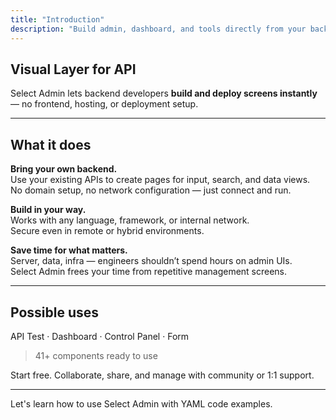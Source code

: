 ```yaml
---
title: "Introduction"
description: "Build admin, dashboard, and tools directly from your backend."
---
```


## Visual Layer for API

Select Admin lets backend developers **build and deploy screens instantly** — no frontend, hosting, or deployment setup.

---

## What it does

**Bring your own backend.**\
Use your existing APIs to create pages for input, search, and data views.\
No domain setup, no network configuration — just connect and run.

**Build in your way.**\
Works with any language, framework, or internal network.\
Secure even in remote or hybrid environments.

**Save time for what matters.**\
Server, data, infra — engineers shouldn’t spend hours on admin UIs.\
Select Admin frees your time from repetitive management screens.

---

## Possible uses

API Test · Dashboard · Control Panel · Form

> 41+ components ready to use

Start free. Collaborate, share, and manage with community or 1:1 support.

---

<Card title="Get started" icon="rocket-launch" href="/how-to" cta="How to">
  Let's learn how to use Select Admin with YAML code examples.
</Card>
